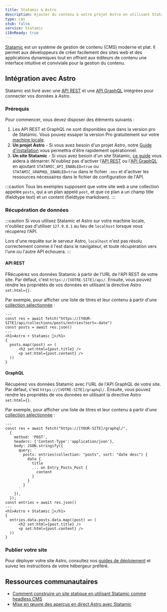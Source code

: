 ```yaml
---
title: Statamic & Astro
description: Ajouter du contenu à votre projet Astro en utilisant Statamic comme CMS
type: cms
stub: false
service: Statamic
i18nReady: true
---
```


[Statamic](https://statamic.com/) est un système de gestion de contenu (CMS) moderne et plat. Il permet aux développeurs de créer facilement des sites web et des applications dynamiques tout en offrant aux éditeurs de contenu une interface intuitive et conviviale pour la gestion du contenu.

## Intégration avec Astro

Statamic est livré avec une [API REST](https://statamic.dev/rest-api) et une [API GraphQL](https://statamic.dev/graphql) intégrées pour connecter vos données à Astro.

### Prérequis

Pour commencer, vous devez disposer des éléments suivants :

1. Les API REST et GraphQL ne sont disponibles que dans la version pro de Statamic. Vous pouvez essayer la version Pro gratuitement sur votre [machine locale](https://statamic.dev/tips/how-to-enable-statamic-pro#trial-mode).
2. **Un projet Astro** - Si vous avez besoin d'un projet Astro, notre [Guide d'installation](/fr/install/auto/) vous permettra d'être rapidement opérationnel.
3. **Un site Statamic** - Si vous avez besoin d'un site Statamic, [ce guide](https://statamic.dev/quick-start-guide) vous aidera à démarrer.
N'oubliez pas d'activer l'[API REST](https://statamic.dev/rest-api#enable-the-api) ou l'[API GraphQL](https://statamic.dev/graphql#enable-graphql) en ajoutant `STATAMIC_API_ENABLED=true` ou `STATAMIC_GRAPHQL_ENABLED=true` dans le fichier `.env` et d'activer les ressources nécessaires dans le fichier de configuration de l'API.

:::caution
Tous les exemples supposent que votre site web a une collection appelée `posts`, qui a un plan appelé `post`, et que ce plan a un champ title (fieldtype text) et un content (fieldtype markdown).
:::

### Récupération de données
:::caution
Si vous utilisez Statamic et Astro sur votre machine locale, n'oubliez pas d'utiliser `127.0.0.1` au lieu de `localhost` lorsque vous récupérez l'API.

Lors d'une requête sur le serveur Astro, `localhost` n'est pas résolu correctement comme il l'est dans le navigateur, et toute récupération vers l'une ou l'autre API échouera.
:::

#### API REST

FRécupérez vos données Statamic à partir de l'URL de l'API REST de votre site. Par défaut, c'est `https://[VOTRE-SITE]/api/`. Ensuite, vous pouvez rendre les propriétés de vos données en utilisant la directive Astro `set:html={}`. 

Par exemple, pour afficher une liste de titres et leur contenu à partir d'une [collection sélectionnée](https://statamic.dev/collections) :

```astro title="src/pages/index.astro
---
const res = await fetch("https://[YOUR-SITE]/api/collections/posts/entries?sort=-date")
const posts = await res.json()
---
<h1>Astro + Statamic 🚀</h1>
{
  posts.map((post) => (
      <h2 set:html={post.title} />
      <p set:html={post.content} />
  ))
}
```

#### GraphQL

Récupérez vos données Statamic avec l'URL de l'API GraphQL de votre site. Par défaut, c'est `https://[VOTRE-SITE]/graphql/`. Ensuite, vous pouvez rendre les propriétés de vos données en utilisant la directive Astro `set:html={}`. 

Par exemple, pour afficher une liste de titres et leur contenu à partir d'une [collection sélectionnée](https://statamic.dev/collections) :

```astro title="src/pages/index.astro
---
const res = await fetch("https://[YOUR-SITE]/graphql/",
  {
    method: 'POST',
    headers: {'Content-Type':'application/json'},
    body: JSON.stringify({
      query: `
        posts: entries(collection: "posts", sort: "date desc") {
          data {
            title
            ... on Entry_Posts_Post {
              content
            }
          }
        }
      `
    }),
  });
const entries = await res.json()
---
<h1>Astro + Statamic 🚀</h1>
{
  entries.data.posts.data.map((post) => (
      <h2 set:html={post.title} />
      <p set:html={post.content} />
  ))
}
```

### Publier votre site

Pour déployer votre site Astro, consultez nos [guides de déploiement](/fr/guides/deploy/) et suivez les instructions de votre hébergeur préféré.

## Ressources communautaires 

- [Comment construire un site statique en utilisant Statamic comme headless CMS](https://buddy.works/guides/statamic-rest-api)
- [Mise en œuvre des aperçus en direct Astro avec Statamic](https://maciekpalmowski.dev/implementing-live-previews-in-headless-statamic-when-using-astro/)